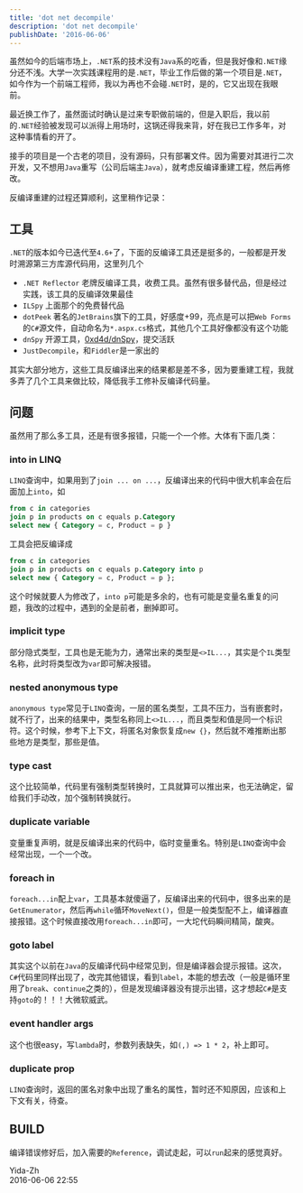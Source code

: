 ```yaml
---
title: 'dot net decompile'
description: 'dot net decompile'
publishDate: '2016-06-06'
---
```


虽然如今的后端市场上，`.NET`系的技术没有`Java`系的吃香，但是我好像和`.NET`缘分还不浅。大学一次实践课程用的是`.NET`，毕业工作后做的第一个项目是`.NET`，如今作为一个前端工程师，我以为再也不会碰`.NET`时，是的，它又出现在我眼前。

最近换工作了，虽然面试时确认是过来专职做前端的，但是入职后，我以前的`.NET`经验被发现可以派得上用场时，这锅还得我来背，好在我已工作多年，对这种事情看的开了。

接手的项目是一个古老的项目，没有源码，只有部署文件。因为需要对其进行二次开发，又不想用`Java`重写（公司后端主`Java`），就考虑反编译重建工程，然后再修改。

反编译重建的过程还算顺利，这里稍作记录：

## 工具

`.NET`的版本如今已迭代至`4.6+`了，下面的反编译工具还是挺多的，一般都是开发时溯源第三方库源代码用，这里列几个

- `.NET Reflector` 老牌反编译工具，收费工具。虽然有很多替代品，但是经过实践，该工具的反编译效果最佳
- `ILSpy` 上面那个的免费替代品
- `dotPeek` 著名的`JetBrains`旗下的工具，好感度+99，亮点是可以把`Web Forms`的`C#`源文件，自动命名为`*.aspx.cs`格式，其他几个工具好像都没有这个功能
- `dnSpy` 开源工具，[0xd4d/dnSpy](https://github.com/0xd4d/dnSpy)，提交活跃
- `JustDecompile`，和`Fiddler`是一家出的

其实大部分地方，这些工具反编译出来的结果都是差不多，因为要重建工程，我就多弄了几个工具来做比较，降低我手工修补反编译代码量。

## 问题

虽然用了那么多工具，还是有很多报错，只能一个一个修。大体有下面几类：

### into in LINQ

`LINQ`查询中，如果用到了`join ... on ...`，反编译出来的代码中很大机率会在后面加上`into`，如

```sql
from c in categories
join p in products on c equals p.Category
select new { Category = c, Product = p }
```

工具会把反编译成

```sql
from c in categories
join p in products on c equals p.Category into p
select new { Category = c, Product = p };
```

这个时候就要人为修改了，`into p`可能是多余的，也有可能是变量名重复的问题，我改的过程中，遇到的全是前者，删掉即可。

### implicit type

部分隐式类型，工具也是无能为力，通常出来的类型是`<>IL...`，其实是个`IL`类型名称，此时将类型改为`var`即可解决报错。

### nested anonymous type

`anonymous type`常见于`LINQ`查询，一层的匿名类型，工具不压力，当有嵌套时，就不行了，出来的结果中，类型名称同上`<>IL...`，而且类型和值是同一个标识符。这个时候，参考下上下文，将匿名对象恢复成`new {}`，然后就不难推断出那些地方是类型，那些是值。

### type cast

这个比较简单，代码里有强制类型转换时，工具就算可以推出来，也无法确定，留给我们手动改，加个强制转换就行。

### duplicate variable

变量重复声明，就是反编译出来的代码中，临时变量重名。特别是`LINQ`查询中会经常出现，一个一个改。

### foreach in

`foreach...in`配上`var`，工具基本就傻逼了，反编译出来的代码中，很多出来的是`GetEnumerator`，然后再`while`循环`MoveNext()`，但是一般类型配不上，编译器直接报错。这个时候直接改用`foreach...in`即可，一大坨代码瞬间精简，酸爽。

### goto label

其实这个以前在`Java`的反编译代码中经常见到，但是编译器会提示报错。这次，`C#`代码里同样出现了，改完其他错误，看到`label`，本能的想去改（一般是循环里用了`break`、`continue`之类的），但是发现编译器没有提示出错，这才想起`C#`是支持`goto`的！！！大微软威武。

### event handler args

这个也很easy，写`lambda`时，参数列表缺失，如`(,) => 1 * 2`，补上即可。

### duplicate prop

`LINQ`查询时，返回的匿名对象中出现了重名的属性，暂时还不知原因，应该和上下文有关，待查。

## BUILD

编译错误修好后，加入需要的`Reference`，调试走起，可以`run`起来的感觉真好。

Yida-Zh  
2016-06-06 22:55
